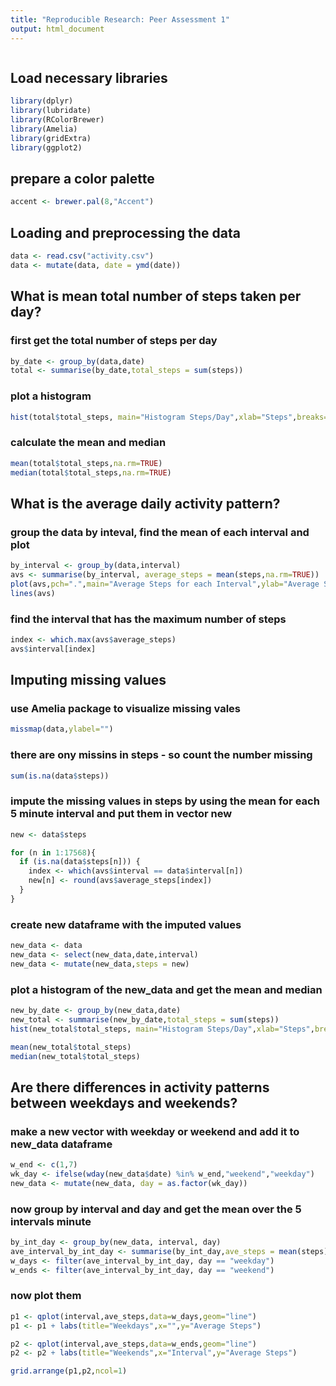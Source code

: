 ```yaml
---
title: "Reproducible Research: Peer Assessment 1"
output: html_document
---
```

```r

```
## Load necessary libraries
```r
library(dplyr)
library(lubridate)
library(RColorBrewer)
library(Amelia)
library(gridExtra)
library(ggplot2)
```

## prepare a color palette
```r
accent <- brewer.pal(8,"Accent")
```

## Loading and preprocessing the data
```r
data <- read.csv("activity.csv")
data <- mutate(data, date = ymd(date))
```

## What is mean total number of steps taken per day?
### first get the total number of steps per day
```r
by_date <- group_by(data,date)
total <- summarise(by_date,total_steps = sum(steps))
```
### plot a histogram
```r
hist(total$total_steps, main="Histogram Steps/Day",xlab="Steps",breaks=10,col=accent[5])
```

### calculate the mean and median
```r
mean(total$total_steps,na.rm=TRUE)
median(total$total_steps,na.rm=TRUE)
```

## What is the average daily activity pattern?
### group the data by inteval, find the mean of each interval and plot
```r
by_interval <- group_by(data,interval)
avs <- summarise(by_interval, average_steps = mean(steps,na.rm=TRUE))
plot(avs,pch=".",main="Average Steps for each Interval",ylab="Average Steps",col=accent[6])
lines(avs)
```

### find the interval that has the maximum number of steps
```r
index <- which.max(avs$average_steps)
avs$interval[index]
```

## Imputing missing values
### use Amelia package to visualize missing vales
```r
missmap(data,ylabel="")
```

### there are ony missins in steps - so count the number missing
```r
sum(is.na(data$steps))
```
### impute the missing values in steps by using the mean for each 5 minute interval and put them in vector new
```r
new <- data$steps

for (n in 1:17568){
  if (is.na(data$steps[n])) {
    index <- which(avs$interval == data$interval[n])
    new[n] <- round(avs$average_steps[index])
  }
}
```
### create new dataframe with the imputed values
```r
new_data <- data
new_data <- select(new_data,date,interval)
new_data <- mutate(new_data,steps = new)
```
### plot a histogram of the new_data and get the mean and median
```r
new_by_date <- group_by(new_data,date)
new_total <- summarise(new_by_date,total_steps = sum(steps))
hist(new_total$total_steps, main="Histogram Steps/Day",xlab="Steps",breaks=10,col=accent[7])

mean(new_total$total_steps)
median(new_total$total_steps)
```

## Are there differences in activity patterns between weekdays and weekends?
### make a new vector with weekday or weekend and add it to new_data dataframe
```r
w_end <- c(1,7)
wk_day <- ifelse(wday(new_data$date) %in% w_end,"weekend","weekday")
new_data <- mutate(new_data, day = as.factor(wk_day))
```

### now group by interval and day and get the mean over the 5 intervals minute
```r
by_int_day <- group_by(new_data, interval, day)
ave_interval_by_int_day <- summarise(by_int_day,ave_steps = mean(steps))
w_days <- filter(ave_interval_by_int_day, day == "weekday")
w_ends <- filter(ave_interval_by_int_day, day == "weekend")
```

### now plot them
```r
p1 <- qplot(interval,ave_steps,data=w_days,geom="line")
p1 <- p1 + labs(title="Weekdays",x="",y="Average Steps")

p2 <- qplot(interval,ave_steps,data=w_ends,geom="line")
p2 <- p2 + labs(title="Weekends",x="Interval",y="Average Steps")

grid.arrange(p1,p2,ncol=1)
```
